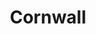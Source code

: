 ---
title: Cornwall
photoTags: [cornwall]
excludeNames: [me]
colors: {
    text: '#222',
    background: '#fafaff',
    accent: 'cornflowerblue',
}
isLocation: true
---